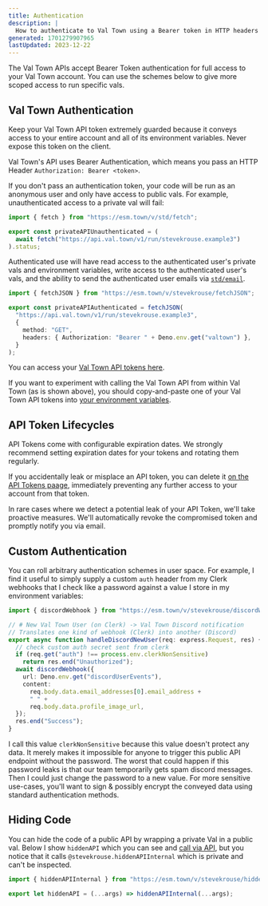 ```yaml
---
title: Authentication
description: |
  How to authenticate to Val Town using a Bearer token in HTTP headers
generated: 1701279907965
lastUpdated: 2023-12-22
---
```


The Val Town APIs accept Bearer Token authentication for full access to your Val
Town account. You can use the schemes below to give more scoped access to run
specific vals.

## Val Town Authentication

Keep your Val Town API token extremely guarded because it conveys access to your
entire account and all of its environment variables. Never expose this token on the client.

Val Town's API uses Bearer Authentication, which means you pass an HTTP Header
`Authorization: Bearer <token>`.

If you don't pass an authentication token, your code will be run as an anonymous
user and only have access to public vals. For example, unauthenticated access to
a private val will fail:

```ts title="Unauthenticated example" val
import { fetch } from "https://esm.town/v/std/fetch";

export const privateAPIUnauthenticated = (
  await fetch("https://api.val.town/v1/run/stevekrouse.example3")
).status;
```

Authenticated use will have read access to the authenticated user's private vals
and environment variables, write access to the authenticated user's vals, and the ability to
send the authenticated user emails via [`std/email`](/std/email).

```ts title="Authenticated example" val
import { fetchJSON } from "https://esm.town/v/stevekrouse/fetchJSON";

export const privateAPIAuthenticated = fetchJSON(
  "https://api.val.town/v1/run/stevekrouse.example3",
  {
    method: "GET",
    headers: { Authorization: "Bearer " + Deno.env.get("valtown") },
  }
);
```

You can access your
[Val Town API tokens here](https://www.val.town/settings/api).

If you want to experiment with calling the Val Town API from within Val Town (as
is shown above), you should copy-and-paste one of your Val Town API tokens into
[your environment variables](https://www.val.town/settings/environment-variables).

## API Token Lifecycles

API Tokens come with configurable expiration dates. We strongly recommend
setting expiration dates for your tokens and rotating them regularly.

If you accidentally leak or misplace an API token, you can delete it [on the API
Tokens paage](https://www.val.town/settings/api), immediately preventing any
further access to your account from that token.

In rare cases where we detect a potential leak of your API Token, we'll take
proactive measures. We'll automatically revoke the compromised token and
promptly notify you via email.

## Custom Authentication

You can roll arbitrary authentication schemes in user space. For example, I find
it useful to simply supply a custom `auth` header from my Clerk webhooks that I
check like a password against a value I store in my environment variables:

```ts title="Clerk example" val
import { discordWebhook } from "https://esm.town/v/stevekrouse/discordWebhook";

// # New Val Town User (on Clerk) -> Val Town Discord notification
// Translates one kind of webhook (Clerk) into another (Discord)
export async function handleDiscordNewUser(req: express.Request, res) {
  // check custom auth secret sent from clerk
  if (req.get("auth") !== process.env.clerkNonSensitive)
    return res.end("Unauthorized");
  await discordWebhook({
    url: Deno.env.get("discordUserEvents"),
    content:
      req.body.data.email_addresses[0].email_address +
      " " +
      req.body.data.profile_image_url,
  });
  res.end("Success");
}
```

I call this value `clerkNonSensitive` because this value doesn't protect any
data. It merely makes it impossible for anyone to trigger this public API
endpoint without the password. The worst that could happen if this password
leaks is that our team temporarily gets spam discord messages. Then I could just
change the password to a new value. For more sensitive use-cases, you'll want to
sign & possibly encrypt the conveyed data using standard authentication methods.

## Hiding Code

You can hide the code of a public API by wrapping a private Val in a public val.
Below I show `hiddenAPI` which you can see and
[call via API](https://api.val.town/v1/run/stevekrouse.hiddenAPI?args=[%22hi%22]),
but you notice that it calls `@stevekrouse.hiddenAPIInternal` which is private
and can't be inspected.

```ts title="Hiding code example" val
import { hiddenAPIInternal } from "https://esm.town/v/stevekrouse/hiddenAPIInternal";

export let hiddenAPI = (...args) => hiddenAPIInternal(...args);
```
